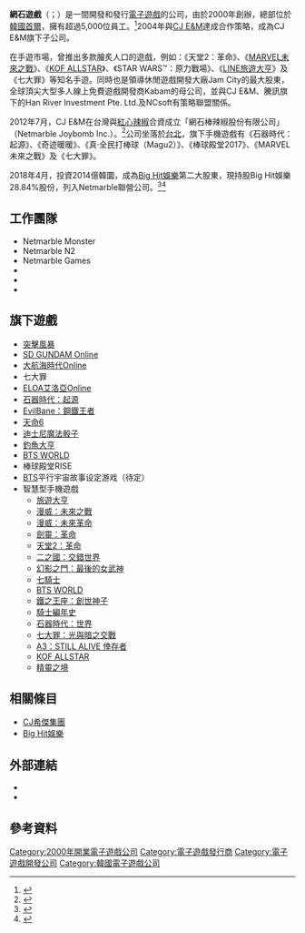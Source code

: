 {{NoteTA
|G1=Corporation
}}
{{Infobox company
| name = 網石遊戲<br/>Netmarble Corporation
| name_en = 
| logo = 01 Netmarble CI.png
| image = 
| image_size = 
| image_caption = 
| type = [[上市公司|上市公司]]
| native_name = 넷마블게임즈
| native_name_lang = ko
| other_name = 
| traded_as = {{kse|251270}}
| com_code = 
| ROC_UBN = 
| fate = 
| predecessor = 
| successor = 
| foundation = {{start date and age|2000|3|1}}
| defunct = 
| location = {{KOR}}
| locations = 
| area_served = 
| founder = {{Internal link helper/ko|房俊爀|방준혁}}
| chairman = 
| vice_chairman = 
| president = 
| MD = 
| GM = 
| CEO = 
| COO = 
| CFO = 
| CMO = 
| CD = 
| key_people = 
| industry = [[遊戲開發者|遊戲開發]]
| products = [[電子遊戲|電子遊戲]]（[[手機遊戲|手機遊戲]]、[[電腦遊戲|電腦遊戲]]）
| services = 
| revenue = 
| operating_income = 
| net_income = 
| aum = 
| assets = 
| equity = 
| owner = 房俊赫（24.4%）<br>[[CJ_E&M|CJ E&M]]（22.1%）<br>[[Tencent|Han River Investment Pte. Ltd.]]（17.7%）<br>[[NCSOFT|NCSOFT Corp.]]（6.9%）
| num_employees = 
| parent = [[CJ_E&M|CJ E&M]]
| divisions = 
| subsid = 
| homepage = {{Official|http://www.netmarble.net/}}
| zip_code = 
| telephone_no = 
| slogan = 
| capital = 
| market_value = 
| P/E_ratio = 
| earnings_per_share = 
| net_asset_value = 
| accounting_period = 
| major_shareholder = 
| footnotes = 
}}
'''網石遊戲'''（{{lang-ko|넷마블게임즈}}；{{lang-en|Netmarble Corporation}}）是一間開發和發行[[電子遊戲|電子遊戲]]的公司，由{{Internal link helper/ko|房俊爀|방준혁}}於2000年創辦，總部位於[[韓國|韓國]][[首爾|首爾]]，擁有超過5,000位員工。<ref name=mtgamer>{{cite news|title=網石遊戲MMORPG手遊《天堂2：革命》上市捷報！ 當日直衝App Store免費下載榜、暢銷榜第一名|url=https://mtgamer.com/%E7%B6%B2%E7%9F%B3%E9%81%8A%E6%88%B2mmorpg%E6%89%8B%E9%81%8A%E3%80%8A%E5%A4%A9%E5%A0%822%EF%BC%9A%E9%9D%A9%E5%91%BD%E3%80%8B%E4%B8%8A%E5%B8%82%E6%8D%B7%E5%A0%B1%EF%BC%81-%E7%95%B6%E6%97%A5%E7%9B%B4/|work=Mtgamer|language=zh-tw|access-date=2018-07-20|archive-url=https://web.archive.org/web/20180720081418/https://mtgamer.com/%E7%B6%B2%E7%9F%B3%E9%81%8A%E6%88%B2mmorpg%E6%89%8B%E9%81%8A%E3%80%8A%E5%A4%A9%E5%A0%822%EF%BC%9A%E9%9D%A9%E5%91%BD%E3%80%8B%E4%B8%8A%E5%B8%82%E6%8D%B7%E5%A0%B1%EF%BC%81-%E7%95%B6%E6%97%A5%E7%9B%B4/|archive-date=2018-07-20|dead-url=yes}}</ref>2004年與[[CJ_E&M|CJ E&M]]達成合作策略，成為CJ E&M旗下子公司。

在手遊市場，曾推出多款膾炙人口的遊戲，例如：《天堂2：革命》、《[[MARVEL未來之戰|MARVEL未來之戰]]》、《[[KOF_ALLSTAR|KOF ALLSTAR]]》、《STAR WARS™：原力戰場》、《[[LINE旅遊大亨|LINE旅遊大亨]]》及《七大罪》等知名手遊。同時也是領導休閒遊戲開發大廠Jam City的最大股東，全球頂尖大型多人線上免費遊戲開發商Kabam的母公司，並與CJ E&M、騰訊旗下的Han River Investment Pte. Ltd.及NCsoft有策略聯盟關係。{{r|mtgamer}}

2012年7月，CJ E&M在台灣與[[紅心辣椒|紅心辣椒]]合資成立「網石棒辣椒股份有限公司」（Netmarble Joybomb Inc.）。<ref>{{cite news|title=《石器時代M》跨世代經典鉅作！台港澳地區獨家感動回歸|url=https://www.setn.com/News.aspx?NewsID=389783|work=三立新聞網|language=zh-tw|accessdate=2018-07-20|archive-date=2018-06-12|archive-url=https://web.archive.org/web/20180612183601/http://www.setn.com/News.aspx?NewsID=389783|dead-url=no}}</ref>公司坐落於[[台北|台北]]，旗下手機遊戲有《石器時代：起源》、《奇迹暖暖》、《真‧全民打棒球（Magu2）》、《棒球殿堂2017》、《MARVEL未來之戰》及《七大罪》。{{r|mtgamer}}

2018年4月，投資2014億韓圜，成為[[Big_Hit娛樂|Big Hit娛樂]]第二大股東，現持股Big Hit娛樂28.84%股份，列入Netmarble聯營公司。<ref>{{cite news|title=“防弾少年団が所属”Big Hit、さらなる事業拡大へ…ネットマーブルが201億円を投資|url=http://news.kstyle.com/article.ksn?articleNo=2090740|work=kstyle|language=ja|accessdate=2018-07-20|archive-date=2018-07-20|archive-url=https://web.archive.org/web/20180720081229/http://news.kstyle.com/article.ksn?articleNo=2090740|dead-url=no}}</ref><ref>{{cite web|url=http://dart.fss.or.kr/dsaf001/main.do?rcpNo=20190314001312|title=넷마블-참고서류|publisher=Repository of Korea's Corporate Filings|date=2019-03-14|language=ko|accessdate=2019-03-16|archive-date=2019-09-24|archive-url=https://web.archive.org/web/20190924170055/http://dart.fss.or.kr/dsaf001/main.do?rcpNo=20190314001312|dead-url=yes}}</ref>

==工作團隊==
* Netmarble Monster
* Netmarble N2
* Netmarble Games
*
*
*
==旗下遊戲==
* [[突擊風暴|突擊風暴]]
* [[SD_GUNDAM_Online|SD GUNDAM Online]]
* [[大航海時代Online|大航海時代Online]]
* 七大罪
* [[ELOA艾洛亞Online|ELOA艾洛亞Online]]
* [[石器時代：起源|石器時代：起源]]
* [[EvilBane：鋼鐵王者|EvilBane：鋼鐵王者]]
* [[天命6|天命6]]
* [[迪士尼魔法骰子|迪士尼魔法骰子]]
* [[釣魚大亨|釣魚大亨]]
* [[BTS_WORLD|BTS WORLD]]
* 棒球殿堂RISE
* [[BTS|BTS]]平行宇宙故事设定游戏（待定）
* 智慧型手機遊戲
** [[旅遊大亨|旅遊大亨]]
** [[漫威：未來之戰|漫威：未來之戰]]
** [[漫威：未來革命|漫威：未來革命]]
** [[劍靈：革命|劍靈：革命]]
** [[天堂2：革命|天堂2：革命]]
** [[二之國：交錯世界|二之國：交錯世界]]
** [[幻影之門：最後的女武神|幻影之門：最後的女武神]]
** [[七騎士|七騎士]]
** [[BTS_WORLD|BTS WORLD]]
** [[鐵之王座：創世神子|鐵之王座：創世神子]]
** [[騎士編年史|騎士編年史]]
** [[石器時代：世界|石器時代：世界]]
** [[七大罪：光與暗之交戰|七大罪：光與暗之交戰]]
** [[A3：STILL_ALIVE_倖存者|A3：STILL ALIVE 倖存者]]
** [[KOF_ALLSTAR|KOF ALLSTAR]]
** [[精靈之境|精靈之境]]


== 相關條目 ==
* [[CJ希傑集團|CJ希傑集團]]
* [[Big_Hit娛樂|Big Hit娛樂]]
== 外部連結 ==
* {{Official|http://www.netmarble.net/}}
* [https://play.google.com/store/apps/dev?id=5258410538530331508 ] {{Wayback|url=https://play.google.com/store/apps/dev?id=5258410538530331508 |date=20220130010342 }}

== 參考資料 ==
{{Reflist}}

{{CJ希傑集團}}

[[Category:2000年開業電子遊戲公司|Category:2000年開業電子遊戲公司]]
[[Category:電子遊戲發行商|Category:電子遊戲發行商]]
[[Category:電子遊戲開發公司|Category:電子遊戲開發公司]]
[[Category:韓國電子遊戲公司|Category:韓國電子遊戲公司]]